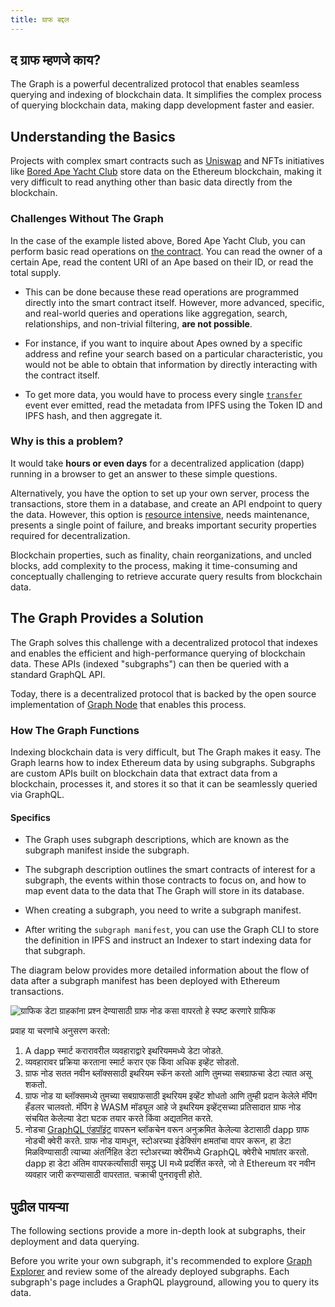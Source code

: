 ```yaml
---
title: ग्राफ बद्दल
---
```


## द ग्राफ म्हणजे काय?

The Graph is a powerful decentralized protocol that enables seamless querying and indexing of blockchain data. It simplifies the complex process of querying blockchain data, making dapp development faster and easier.

## Understanding the Basics

Projects with complex smart contracts such as [Uniswap](https://uniswap.org/) and NFTs initiatives like [Bored Ape Yacht Club](https://boredapeyachtclub.com/) store data on the Ethereum blockchain, making it very difficult to read anything other than basic data directly from the blockchain.

### Challenges Without The Graph

In the case of the example listed above, Bored Ape Yacht Club, you can perform basic read operations on [the contract](https://etherscan.io/address/0xbc4ca0eda7647a8ab7c2061c2e118a18a936f13d#code). You can read the owner of a certain Ape, read the content URI of an Ape based on their ID, or read the total supply.

- This can be done because these read operations are programmed directly into the smart contract itself. However, more advanced, specific, and real-world queries and operations like aggregation, search, relationships, and non-trivial filtering, **are not possible**.

- For instance, if you want to inquire about Apes owned by a specific address and refine your search based on a particular characteristic, you would not be able to obtain that information by directly interacting with the contract itself.

- To get more data, you would have to process every single [`transfer`](https://etherscan.io/address/0xbc4ca0eda7647a8ab7c2061c2e118a18a936f13d#code#L1746) event ever emitted, read the metadata from IPFS using the Token ID and IPFS hash, and then aggregate it.

### Why is this a problem?

It would take **hours or even days** for a decentralized application (dapp) running in a browser to get an answer to these simple questions.

Alternatively, you have the option to set up your own server, process the transactions, store them in a database, and create an API endpoint to query the data. However, this option is [resource intensive](/resources/benefits/), needs maintenance, presents a single point of failure, and breaks important security properties required for decentralization.

Blockchain properties, such as finality, chain reorganizations, and uncled blocks, add complexity to the process, making it time-consuming and conceptually challenging to retrieve accurate query results from blockchain data.

## The Graph Provides a Solution

The Graph solves this challenge with a decentralized protocol that indexes and enables the efficient and high-performance querying of blockchain data. These APIs (indexed "subgraphs") can then be queried with a standard GraphQL API.

Today, there is a decentralized protocol that is backed by the open source implementation of [Graph Node](https://github.com/graphprotocol/graph-node) that enables this process.

### How The Graph Functions

Indexing blockchain data is very difficult, but The Graph makes it easy. The Graph learns how to index Ethereum data by using subgraphs. Subgraphs are custom APIs built on blockchain data that extract data from a blockchain, processes it, and stores it so that it can be seamlessly queried via GraphQL.

#### Specifics

- The Graph uses subgraph descriptions, which are known as the subgraph manifest inside the subgraph.

- The subgraph description outlines the smart contracts of interest for a subgraph, the events within those contracts to focus on, and how to map event data to the data that The Graph will store in its database.

- When creating a subgraph, you need to write a subgraph manifest.

- After writing the `subgraph manifest`, you can use the Graph CLI to store the definition in IPFS and instruct an Indexer to start indexing data for that subgraph.

The diagram below provides more detailed information about the flow of data after a subgraph manifest has been deployed with Ethereum transactions.

![ग्राफिक डेटा ग्राहकांना प्रश्न देण्यासाठी ग्राफ नोड कसा वापरतो हे स्पष्ट करणारे ग्राफिक](/img/graph-dataflow.png)

प्रवाह या चरणांचे अनुसरण करतो:

1.  A dapp स्मार्ट करारावरील व्यवहाराद्वारे इथरियममध्ये डेटा जोडते.
2.  व्यवहारावर प्रक्रिया करताना स्मार्ट करार एक किंवा अधिक इव्हेंट सोडतो.
3.  ग्राफ नोड सतत नवीन ब्लॉक्ससाठी इथरियम स्कॅन करतो आणि तुमच्या सबग्राफचा डेटा त्यात असू शकतो.
4.  ग्राफ नोड या ब्लॉक्समध्ये तुमच्या सबग्राफसाठी इथरियम इव्हेंट शोधतो आणि तुम्ही प्रदान केलेले मॅपिंग हँडलर चालवतो. मॅपिंग हे WASM मॉड्यूल आहे जे इथरियम इव्हेंट्सच्या प्रतिसादात ग्राफ नोड संचयित केलेल्या डेटा घटक तयार करते किंवा अद्यतनित करते.
5.  नोडचा [GraphQL एंडपॉइंट](https://graphql.org/learn/) वापरून ब्लॉकचेन वरून अनुक्रमित केलेल्या डेटासाठी dapp ग्राफ नोडची क्वेरी करते. ग्राफ नोड यामधून, स्टोअरच्या इंडेक्सिंग क्षमतांचा वापर करून, हा डेटा मिळविण्यासाठी त्याच्या अंतर्निहित डेटा स्टोअरच्या क्वेरींमध्ये GraphQL क्वेरीचे भाषांतर करतो. dapp हा डेटा अंतिम वापरकर्त्यांसाठी समृद्ध UI मध्ये प्रदर्शित करते, जो ते Ethereum वर नवीन व्यवहार जारी करण्यासाठी वापरतात. चक्राची पुनरावृत्ती होते.

## पुढील पायऱ्या

The following sections provide a more in-depth look at subgraphs, their deployment and data querying.

Before you write your own subgraph, it's recommended to explore [Graph Explorer](https://thegraph.com/explorer) and review some of the already deployed subgraphs. Each subgraph's page includes a GraphQL playground, allowing you to query its data.
